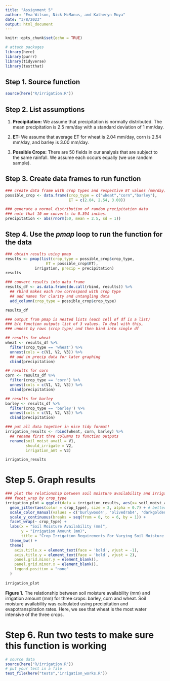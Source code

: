 ```yaml
---
title: "Assignment 5"
author: "Eva Wilson, Nick McManus, and Katheryn Moya"
date: "3/8/2023"
output: html_document
---
```


```r
knitr::opts_chunk$set(echo = TRUE)

# attach packages 
library(here)
library(purrr)
library(tidyverse)
library(testthat)
```

## Step 1. Source function 
```r
source(here("R/irrigation.R"))
```

## Step 2. List assumptions 

1. **Precipitation:** We assume that precipitation is normally distributed. The mean precipitation is 2.5 mm/day with a standard deviation of 1 mm/day. 

2. **ET:** We assume that average ET for wheat is 2.04 mm/day, corn is 2.54 mm/day, and barley is 3.00 mm/day. 

3. **Possible Crops:** There are 50 fields in our analysis that are subject to the same rainfall. We assume each occurs equally (we use random sample).

## Step 3. Create data frames to run function
```r
### create data frame with crop types and respective ET values (mm/day)
possible_crop <- data.frame(crop_type = c("wheat","corn","barley"),
                            ET = c(2.04, 2.54, 3.00))

### generate a normal distribution of random precipitation data
### note that 10 mm converts to 0.394 inches.  
precipitation <- abs(rnorm(50, mean = 2.5, sd = 1))
```

## Step 4. Use the *pmap* loop to run the function for the data 
```r
### obtain results using pmap
results <- pmap(list(crop_type = possible_crop$crop_type,
                  ET = possible_crop$ET),
             irrigation, precip = precipitation)
results

### convert results into data frame
results_df <- as.data.frame(do.call(rbind, results)) %>% 
  ## rbind makes each row correspond with crop type
  ## add names for clarity and untangling data
  add_column(crop_type = possible_crop$crop_type)

results_df

### output from pmap is nested lists (each cell of df is a list)
### b/c function outputs list of 3 values. To deal with this,
### unnest by rows (crop type) and then bind into single df

## results for wheat
wheat <- results_df %>% 
  filter(crop_type == 'wheat') %>% 
  unnest(cols = c(V1, V2, V3)) %>% 
  ## add in precip data for later graphing
  cbind(precipitation)

## results for corn
corn <- results_df %>% 
  filter(crop_type == 'corn') %>% 
  unnest(cols = c(V1, V2, V3)) %>% 
  cbind(precipitation)

## results for barley
barley <- results_df %>% 
  filter(crop_type == 'barley') %>% 
  unnest(cols = c(V1, V2, V3)) %>% 
  cbind(precipitation)

### put all data together in nice tidy format!
irrigation_results <- rbind(wheat, corn, barley) %>% 
  ## rename first thre columns to function outputs
  rename(soil_moist_avail = V1,
         should_irrigate = V2,
         irrigation_amt = V3)

irrigation_results
```

# Step 5. Graph results
```r
### plot the relationship between soil moisture availability and irrigation amt
### facet_wrap by crop_type 
irrigation_plot = ggplot(data = irrigation_results, aes(x= soil_moist_avail, y= irrigation_amt))+
  geom_jitter(aes(color = crop_type), size = 2, alpha = 0.7) + # better displays the points by spreading them out given our small dataset
  scale_color_manual(values = c('burlywood4', 'olivedrab4', 'darkgoldenrod3')) +
  scale_y_continuous(breaks = seq(from = 0, to = 6, by = 1)) +
  facet_wrap(~ crop_type) +
  labs(x = "Soil Moisture Availability (mm)", 
       y = "Irrigation Amount (mm)",
       title = "Crop Irrigation Requirements For Varying Soil Moisture Availability") +
  theme_bw() +
  theme(
    axis.title.x = element_text(face = 'bold', vjust = -1),
    axis.title.y = element_text(face = 'bold', vjust = 2),
    panel.grid.minor.y = element_blank(),
    panel.grid.minor.x = element_blank(),
    legend.position = "none"
  ) 
 
irrigation_plot

```
**Figure 1.** The relationship between soil moisture availability (mm) and irrigation amount (mm) for three crops: barley, corn and wheat. Soil moisture availability was calculated using precipitation and evapotranspiration rates. Here, we see that wheat is the most water intensive of the three crops.

# Step 6. Run two tests to make sure this function is working
```r
# source data
source(here("R/irrigation.R"))
# put your test in a file
test_file(here("tests","irrigation_works.R"))
```
